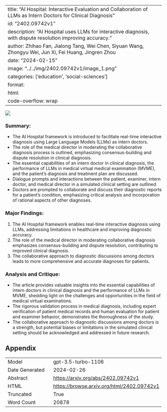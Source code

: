 
---
title: "AI Hospital: Interactive Evaluation and Collaboration of LLMs as Intern Doctors for Clinical Diagnosis"
id: "2402.09742v1"
description: "AI Hospital uses LLMs for interactive diagnosis, with dispute resolution improving accuracy."
author: Zhihao Fan, Jialong Tang, Wei Chen, Siyuan Wang, Zhongyu Wei, Jun Xi, Fei Huang, Jingren Zhou
date: "2024-02-15"
image: "../../img/2402.09742v1/image_1.png"
categories: ['education', 'social-sciences']
format:
  html:
    code-overflow: wrap
---

![](../../img/2402.09742v1/image_1.png)

### Summary:
- The AI Hospital framework is introduced to facilitate real-time interactive diagnosis using Large Language Models (LLMs) as intern doctors.
- The role of the medical director in moderating the collaborative diagnosis process is outlined, emphasizing consensus-building and dispute resolution in clinical diagnosis.
- The essential capabilities of an intern doctor in clinical diagnosis, the performance of LLMs in medical virtual medical examination (MVME), and the patient's diagnosis and treatment plan are discussed.
- Dialogue prompts and interactions between the patient, examiner, intern doctor, and medical director in a simulated clinical setting are outlined.
- Doctors are prompted to collaborate and discuss their diagnostic reports for a patient's condition, emphasizing critical analysis and incorporation of rational aspects of other diagnoses.

### Major Findings:
1. The AI Hospital framework enables real-time interactive diagnosis using LLMs, addressing limitations in healthcare and improving diagnostic accuracy.
2. The role of the medical director in moderating collaborative diagnosis emphasizes consensus-building and dispute resolution, contributing to improved clinical diagnosis.
3. The collaborative approach to diagnostic discussions among doctors leads to more comprehensive and accurate diagnoses for patients.

### Analysis and Critique:
- The article provides valuable insights into the essential capabilities of intern doctors in clinical diagnosis and the performance of LLMs in MVME, shedding light on the challenges and opportunities in the field of medical virtual examinations.
- The rigorous validation process in medical diagnosis, including expert verification of patient medical records and human evaluation for patient and examiner behavior, demonstrates the thoroughness of the study.
- The collaborative approach to diagnostic discussions among doctors is a strength, but potential biases or limitations in the simulated clinical setting should be acknowledged and addressed in future research.

## Appendix

|          |          |
|----------|----------|
| Model     | gpt-3.5-turbo-1106       |
| Date Generated     | 2024-02-26       |
| Abstract | [https://arxiv.org/abs/2402.09742v1](https://arxiv.org/abs/2402.09742v1)        |
| HTML     | [https://browse.arxiv.org/html/2402.09742v1](https://browse.arxiv.org/html/2402.09742v1)       |
| Truncated       | True       |
| Word Count       | 20878       |
